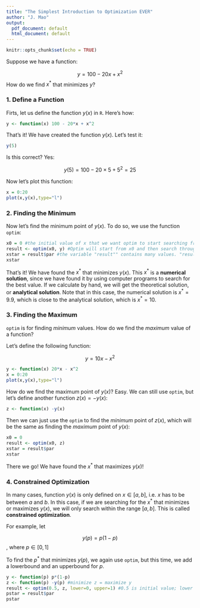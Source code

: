 ```yaml
---
title: "The Simplest Introduction to Optimization EVER"
author: "J. Mao"
output:
  pdf_document: default
  html_document: default
---
```


```r
knitr::opts_chunk$set(echo = TRUE)
```

Suppose we have a function: 

$$y = 100 -20x + x^2$$
How do we find $x^*$ that minimizes $y$?

### 1. Define a Function

Firts, let us define the function $y(x)$ in `R`. Here's how:

```r
y <- function(x) 100 - 20*x + x^2

```

That's it! We have created the function $y(x)$. Let's test it:

```r
y(5)
```

Is this correct? Yes:

$$y(5) = 100 -20\times5  + 5^2=25$$

Now let's plot this function:

```r
x = 0:20
plot(x,y(x),type="l")
```

### 2. Finding the Minimum

Now let's find the minimum point of $y(x)$. To do so, we use the function `optim`:

```r
x0 = 0 #the initial value of x that we want optim to start searching from.
result <- optim(x0, y) #Optim will start from x0 and then search through many values of x to find the xstar that minimizes y
xstar = result$par #the variable "result"" contains many values. "result$par" is what we want, which is the value of x that minimizes y(x). ("par" stands for "parameter")
xstar
```

That's it! We have found the $x^*$ that minimizes $y(x)$. This $x^*$ is a **numerical solution**, since we have found it by using computer programs to search for the best value. If we calculate by hand, we will get the theoretical solution, or **analytical solution**. Note that in this case, the numerical solution is $x^*=9.9$, which is close to the analytical solution, which is $x^*=10$.

### 3. Finding the Maximum

`optim` is for finding _minimum_ values. How do we find the _maximum_ value of a function? 

Let's define the following function:

$$y = 10x - x^2$$
```r
y <- function(x) 20*x - x^2
x = 0:20
plot(x,y(x),type="l")
```

How do we find the maximum point of $y(x)$? Easy. We can still use `optim`, but let's define another function $z(x)=-y(x)$:

```r
z <- function(x) -y(x)
```

Then we can just use the `optim` to find the _minimum_ point of $z(x)$, which will be the same as finding the _maximum_ point of $y(x)$:

```r
x0 = 0 
result <- optim(x0, z) 
xstar = result$par 
xstar
```

There we go! We have found the $x^*$ that maximizes $y(x)$!

### 4. Constrained Optimization

In many cases, function $y(x)$ is only defined on $x\in [a,b]$, i.e. $x$ has to be between $a$ and $b$. In this case, if we are searching for the $x^*$ that minimizes or maximizes $y(x)$, we will only search within the range $[a,b]$. This is called **constrained optimization**.

For example, let 

$$y(p) = p(1-p)$$, where $p\in [0,1]$

To find the $p^*$ that minimizes $y(p)$, we again use `optim`, but this time, we add a lowerbound and an upperbound for $p$.

```r
y <- function(p) p*(1-p)
z <- function(p) -y(p) #minimize z = maximize y
result <- optim(0.5, z, lower=0, upper=1) #0.5 is initial value; lower and upper set lowerbound and upperbound 
pstar = result$par 
pstar
```